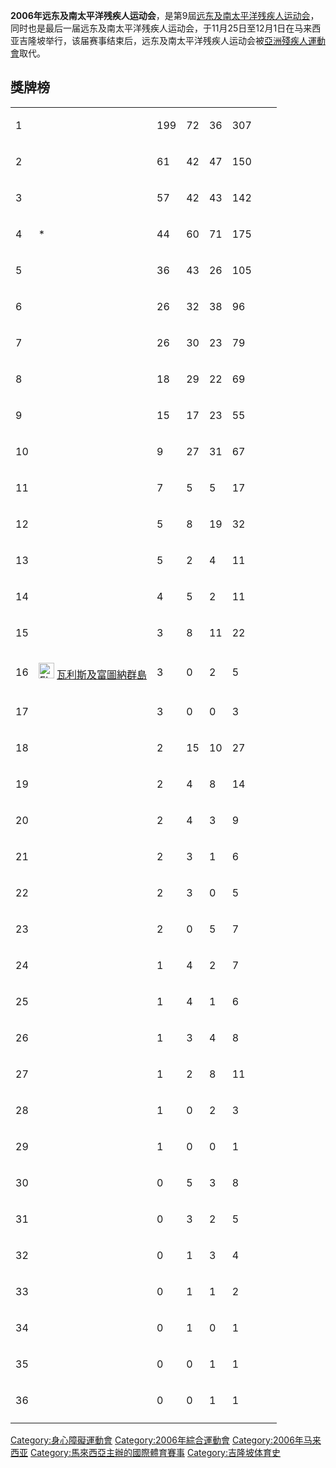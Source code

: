 {{lead section|time=2012-02-03T13:07:02+00:00}}
{{unreferenced|time=2012-02-03T13:07:02+00:00}}
'''2006年远东及南太平洋残疾人运动会'''，是第9屆[[远东及南太平洋残疾人运动会|远东及南太平洋残疾人运动会]]，同时也是最后一届远东及南太平洋残疾人运动会，于11月25日至12月1日在马来西亚吉隆坡举行，该届赛事结束后，远东及南太平洋残疾人运动会被[[亞洲殘疾人運動會|亞洲殘疾人運動會]]取代。
{{Location map many
|Malaysia West
|label1=吉隆坡
    |marksize=8
    |pos=top
    |lat=3.1357|long=101.688
|width=200
|float=right
|caption=吉隆坡在马来西亚的位置
}}

== 獎牌榜 ==
{| {{RankedMedalTable|class=wikitable sortable plainrowheaders}}
|-
|1||align=left|  {{flagteam|CHN}}||199||72||36||  307
|-
|2||align=left| {{flagteam|THA}}    ||61||42||47||  150
|-
|3||align=left|  {{flag|KOR}}   ||57||42||43||  142　　
|-
|4||align=left| {{flagteam|MAS}}*    ||44||60||71||  175
|-
|5||align=left| {{flag|IRI}}    ||36||43||26||  105
|-
|6||align=left|{{flag|JPN}}    ||26||32||38||  96
|-
|7||align=left|{{HKG-CHN}} ||26||30||23||  79
|-
|8||align=left| {{flag|TPE|Paralympic}}    ||18||29||22||  69
|-
|9||align=left|{{flag|AUS}}    ||15||17||23||  55
|-
|10||align=left| {{flag|VIE}}    ||9||27||31||  67
|-
|11||align=left| {{flag|SGP}}    ||7||5||5||   17
|-
|12||align=left|{{flag|IND}}    ||5||8||19||  32
|-
|13||align=left| {{flag|MYA}}    ||5||2||4||   11
|-
|14||align=left| {{flag|IRQ}}    ||4||5||2||   11
|-
|15||align=left| {{flag|INA}}    ||3||8||11||   22
|-
|16||align=left| [[File:Flag_of_Wallis_and_Futuna.svg|25px]] [[瓦利斯及富圖納群島|瓦利斯及富圖納群島]]   ||3||0||2||   5
|-
|17||align=left| {{flag|JOR}}    ||3||0||0||    3
|-
|18||align=left| {{flag|SRI}}    ||2||15||10||   27
|-
|19||align=left| {{flag|PHI}}    ||2||4||8||   14
|-
|20||align=left| {{flag|NCL}}       ||2||4||3||    9
|-
|21||align=left| {{flag|UAE}}     ||2||3||1 ||   6
|-
|22||align=left|{{flag|BHR}}     ||2||3||0||   5
|-
|23||align=left| {{flag|FJI}}     ||2||0||5||    7
|-
|24||align=left|{{flag|KAZ}}     ||1||4||2||    7
|-
|25||align=left|{{flag|TKM}}     ||1||4||1||    6
|-
|26||align=left| {{MAC-CHN}} ||1||3||4||  8
|-
|27||align=left| {{flag|KUW}}      ||1||2||8||  11
|-
|28||align=left| {{flag|QAT}}      ||1||0||2||    3
|-
|29||align=left| {{flag|KIR}}      ||1||0||0||    1
|-
|30||align=left| {{flag|PAK}}      ||0||5||3||    8
|-
|31||align=left| {{flag|NZL}}       ||0||3||2||    5
|-
|32||align=left| {{flag|MGL}}       ||0||1||3|| 4
|-
|33||align=left| {{flag|BHU}}         ||0||1||1|| 2
|-
|34||align=left|{{flag|UZB}}         ||0||1||0|| 1
|-
|35 ||align=left|{{flag|TLS}}        ||0||0||1|| 1
|-
|36||align=left|{{flag|BRU}}         ||0||0||1|| 1
|-
|}
{{亚洲残疾人运动会}}

[[Category:身心障礙運動會|Category:身心障礙運動會]]
[[Category:2006年綜合運動會|Category:2006年綜合運動會]]
[[Category:2006年马来西亚|Category:2006年马来西亚]]
[[Category:馬來西亞主辦的國際體育賽事|Category:馬來西亞主辦的國際體育賽事]]
[[Category:吉隆坡体育史|Category:吉隆坡体育史]]